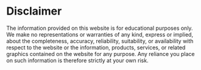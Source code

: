 
# Disclaimer

<Callout type="warning" emoji="⚠️">
  The information provided on this website is for educational purposes only. We
  make no representations or warranties of any kind, express or implied, about
  the completeness, accuracy, reliability, suitability, or availability with
  respect to the website or the information, products, services, or related
  graphics contained on the website for any purpose. Any reliance you place on
  such information is therefore strictly at your own risk.
</Callout>

